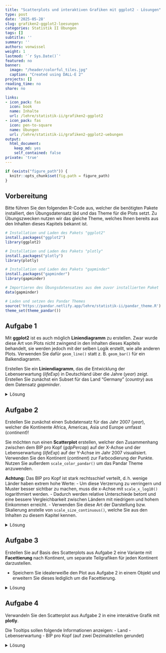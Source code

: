 ```yaml
---
title: "Scatterplots und interaktiven Grafiken mit ggplot2 - Lösungen"
type: post
date: '2025-05-28'
slug: grafiken2-ggplot2-loesungen
categories: Statistik II Übungen
tags: []
subtitle: ''
summary: ''
authors: vonwissel
weight: 1
lastmod: '`r Sys.Date()`'
featured: no
banner:
  image: "/header/colorful_tiles.jpg"
  caption: "Created using DALL-E 2"
projects: []
reading_time: no
share: no

links:
- icon_pack: fas
  icon: book
  name: Inhalte
  url: /lehre/statistik-ii/grafiken2-ggplot2
- icon_pack: fas
  icon: pen-to-square
  name: Übungen
  url: /lehre/statistik-ii/grafiken2-ggplot2-uebungen
output:
  html_document:
    keep_md: yes
    self_contained: false
private: 'true'
---
```


```r
if (exists("figure_path")) {
  knitr::opts_chunk$set(fig.path = figure_path)
}
```

## Vorbereitung

Bitte führen Sie den folgenden R-Code aus, welcher die benötigten Pakete installiert, den Übungsdatensatz läd und das Theme für die Plots setzt. Zu Übungszwecken nutzen wir das gleiche Theme, welches Ihnen bereits aus den Inhalten dieses Kapitels bekannt ist.

```r
# Installation und Laden des Pakets "ggplot2"
install.packages("ggplot2")
library(ggplot2)

# Installation und Laden des Pakets "plotly"
install.packages("plotly")
library(plotly)

# Installation und Laden des Pakets "gapminder"
install.packages("gapminder")
library(gapminder)

# Importieren des Übungsdatensatzes aus dem zuvor installierten Paket
data(gapminder)

# Laden und setzen des Pandar Themes
source('https://pandar.netlify.app/lehre/statistik-ii/pandar_theme.R')
theme_set(theme_pandar())
```

## Aufgabe 1

Mit **ggplot2** ist es auch möglich **Liniendiagramm** zu erstellen. Zwar wurde diese Art von Plots nicht zwingend in den Inhalten dieses Kapitels behandelt, sie werden jedoch mit der selben Logik erstellt, wie alle anderen Plots. Verwenden Sie dafür `geom_line()` statt z. B. `geom_bar()` für ein Balkendiagramm.

Erstellen Sie ein **Liniendiagramm**, das die Entwicklung der Lebenserwartung (*lifeExp*) in Deutschland über die Jahre (*year*) zeigt. Erstellen Sie zunächst ein Subset für das Land "Germany" (*country*) aus dem Datensatz *gapminder*.

<details>

<summary>Lösung</summary>

```r
data_germany <- subset(gapminder, country == "Germany")

ggplot(data_germany, aes(x = year, y = lifeExp)) +
  geom_line(color = "#00618f", size = 1.2) +
  labs(title = "Lebenserwartung in Deutschland",
       x = "Jahr", y = "Lebenserwartung")
```

</details>

## Aufgabe 2

Erstellen Sie zunächst einen Subdatensatz für das Jahr 2007 (*year*), welcher die Kontinente Africa, Americas, Asia und Europe umfasst (*continent*)!

Sie möchten nun einen **Scatterplot** erstellen, welcher den Zusammenhang zwischen dem BIP pro Kopf (*gdpPercap*) auf der X-Achse und der Lebenserwartung (*lifeExp*) auf der Y-Achse im Jahr 2007 visualisiert. Verwenden Sie den Kontinent (*continent*) zur Farbcodierung der Punkte. Nutzen Sie außerdem `scale_color_pandar()` um das Pandar Theme anzuwenden.

**Achtung:** Das BIP pro Kopf ist stark rechtsschief verteilt, d. h. wenige Länder haben extrem hohe Werte:
- Um diese Verzerrung zu verringern und Muster besser sichtbar zu machen, muss die x-Achse mit `scale_x_log10()` logarithmiert werden.
- Dadurch werden relative Unterschiede betont und eine bessere Vergleichbarkeit zwischen Ländern mit niedrigem und hohem Einkommen erreicht.
- Verwenden Sie diese Art der Darstellung bzw. Skalierung anstelle von `scale_size_continuous()`, welche Sie aus den Inhalten zu diesem Kapitel kennen.

<details>

<summary>Lösung</summary>

```r
# Subset erstellen für alle Daten aus dem Jahr 2007 und Ausschluss des Kontinents "Oceania"
gap07 <- subset(gapminder, year == 2007 & continent != "Oceania")

# Speichern des Plots in einem Objekt
aufgabe2_plot <- ggplot(gap07, aes(x = gdpPercap, y = lifeExp,
                  color = continent)) +
  geom_point(alpha = 0.6) +
  scale_color_pandar() +
  scale_x_log10() +
  labs(title = "Lebenserwartung und BIP pro Kopf (2007)",
       x = "BIP pro Kopf (log)", y = "Lebenserwartung")

# Ausgabe des Plots durch aufrufen des Objektes
aufgabe2_plot
```

</details>

## Aufgabe 3

Erstellen Sie auf Basis des Scatterplots aus Aufgabe 2 eine Variante mit **Facettierung** nach Kontinent, um separate Teilgrafiken für jeden Kontinent darzustellen.

- Speichern Sie idealerweiße den Plot aus Aufgabe 2 in einem Objekt und erweitern Sie dieses lediglich um die Facettierung.

<details>

<summary>Lösung</summary>

```r
# Erweitern des Plots aus Aufgabe 2
aufgabe2_plot + facet_wrap(~ continent)
```

</details>

## Aufgabe 4

Verwandeln Sie den Scatterplot aus Aufgabe 2 in eine interaktive Grafik mit **plotly**. 

Die Tooltips sollen folgende Informationen anzeigen:
- Land
- Lebenserwartung
- BIP pro Kopf (auf zwei Dezimalstellen gerundet)

<details>

<summary>Lösung</summary>

```r
# Erstellung einer Hilfsvariable für die Darstellung des Tooltip-Textes (Weitere Erläuterung finden Sie in den Inhalten zur diesem Kapitel)
gap07$label <- paste0("Land: ", gap07$country,
                      "<br>Lebenserwartung: ", round(gap07$lifeExp, 1),
                      "<br>BIP: ", round(gap07$gdpPercap, 2))

aufgabe4_plot <- ggplot(gap07, aes(x = gdpPercap, y = lifeExp,
                  color = continent, text = label)) +
  geom_point(alpha = 0.6) +
  scale_color_pandar() +
  scale_x_log10() +
  labs(title = "Lebenserwartung und BIP pro Kopf (2007)",
       x = "BIP pro Kopf (log)", y = "Lebenserwartung")

# Interaktiven Plot unter Anwendung des definierten Tooltip-Textes ausgeben
ggplotly(aufgabe4_plot, tooltip = 'text')
```

</details>
